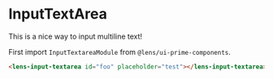 
<Meta 
    title={meta.title}
    component={meta.component}
    decorators={meta.decorators}
    argTypes={meta.argTypes} />

# InputTextArea

This is a nice way to input multiline text!

<Story story={Default} />

First import `InputTextareaModule` from `@lens/ui-prime-components`.

```html
<lens-input-textarea id="foo" placeholder="test"></lens-input-textarea>
```